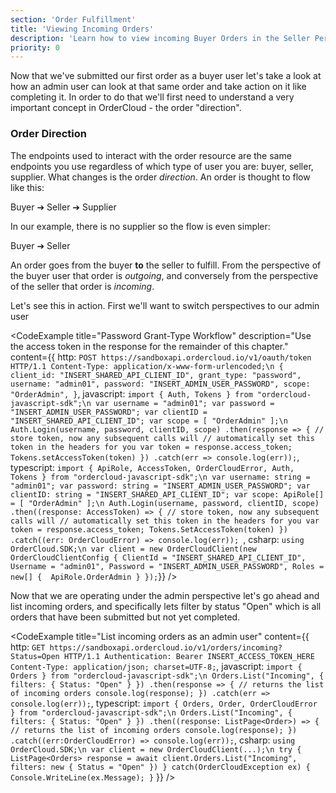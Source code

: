 ```yaml
---
section: 'Order Fulfillment'
title: 'Viewing Incoming Orders'
description: 'Learn how to view incoming Buyer Orders in the Seller Perspective and how to filter these results by Order Status.'
priority: 0
---
```


Now that we've submitted our first order as a buyer user let's take a look at how an admin user can look at that same order and take action on it like completing it. In order to do that we'll first need to understand a very important concept in OrderCloud - the order "direction". 

### Order Direction

The endpoints used to interact with the order resource are the same endpoints you use regardless of which type of user you are: buyer, seller, supplier. What changes is the order *direction*. An order is thought to flow like this:

Buyer ➔ Seller ➔ Supplier

In our example, there is no supplier so the flow is even simpler:

Buyer ➔ Seller

An order goes from the buyer **to** the seller to fulfill. From the perspective of the buyer user that order is *outgoing*, and conversely from the perspective of the seller that order is *incoming*. 

Let's see this in action. First we'll want to switch perspectives to our admin user

<CodeExample
  title="Password Grant-Type Workflow"
  description="Use the access token in the response for the remainder of this chapter."
  content={{
    http: `POST https://sandboxapi.ordercloud.io/v1/oauth/token HTTP/1.1
Content-Type: application/x-www-form-urlencoded;\n
{
    client_id: "INSERT_SHARED_API_CLIENT_ID",
    grant_type: "password",
    username: "admin01",
    password: "INSERT_ADMIN_USER_PASSWORD",
    scope: "OrderAdmin",
}`,
javascript: `import { Auth, Tokens } from "ordercloud-javascript-sdk";\n
var username = "admin01";
var password = "INSERT_ADMIN_USER_PASSWORD";
var clientID = "INSERT_SHARED_API_CLIENT_ID";
var scope = [
    "OrderAdmin"
];\n
Auth.Login(username, password, clientID, scope)
  .then(response => {
      // store token, now any subsequent calls will
      // automatically set this token in the headers for you
      var token = response.access_token;
      Tokens.setAccessToken(token)
  })
  .catch(err => console.log(err));`,
typescript: `import {
  ApiRole,
  AccessToken,
  OrderCloudError,
  Auth,
  Tokens
} from "ordercloud-javascript-sdk";\n
var username: string = "admin01";
var password: string = "INSERT_ADMIN_USER_PASSWORD";
var clientID: string = "INSERT_SHARED_API_CLIENT_ID";
var scope: ApiRole[] = [
  "OrderAdmin"
];\n
Auth.Login(username, password, clientID, scope)
  .then((response: AccessToken) => {
    // store token, now any subsequent calls will
    // automatically set this token in the headers for you
    var token = response.access_token;
    Tokens.SetAccessToken(token)
  })
  .catch((err: OrderCloudError) => console.log(err));
  `,
csharp: `using OrderCloud.SDK;\n
var client = new OrderCloudClient(new OrderCloudClientConfig {
    ClientId = "INSERT_SHARED_API_CLIENT_ID",
    Username = "admin01",
    Password = "INSERT_ADMIN_USER_PASSWORD",
    Roles = new[] { 
        ApiRole.OrderAdmin
    }
});`}}
/>

Now that we are operating under the admin perspective let's go ahead and list incoming orders, and specifically lets filter by status "Open" which is all orders that have been submitted but not yet completed.

<CodeExample
  title="List incoming orders as an admin user"
  content={{
    http: `GET https://sandboxapi.ordercloud.io/v1/orders/incoming?Status=Open HTTP/1.1
Authentication: Bearer INSERT_ACCESS_TOKEN_HERE
Content-Type: application/json; charset=UTF-8;`,
javascript: `import { Orders } from "ordercloud-javascript-sdk";\n
Orders.List("Incoming", { filters: { Status: "Open" } })
.then(response => {
    // returns the list of incoming orders
    console.log(response);
})
.catch(err => console.log(err));`,
typescript: `import { Orders, Order, OrderCloudError } from "ordercloud-javascript-sdk";\n
Orders.List("Incoming", { filters: { Status: "Open" } })
  .then((response: ListPage<Order>) => {
      // returns the list of incoming orders
      console.log(response);
  })
  .catch((err:OrderCloudError) => console.log(err));`,
csharp: `using OrderCloud.SDK;\n
var client = new OrderCloudClient(...);\n
try {
    ListPage<Orders> response = await client.Orders.List("Incoming", filters: new { Status = "Open" })
} catch(OrderCloudException ex) {
    Console.WriteLine(ex.Message);
}`
}}
/>
